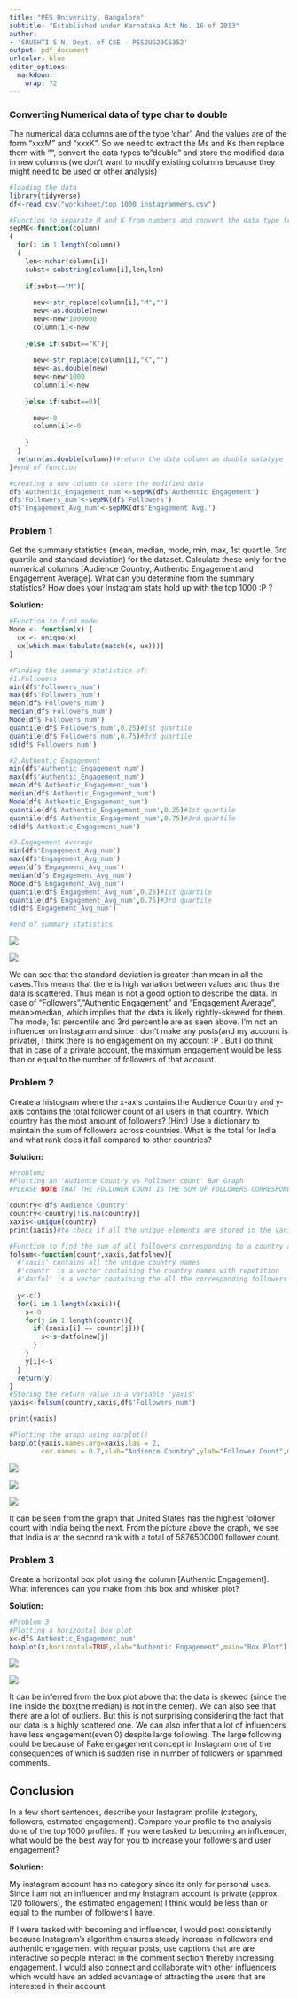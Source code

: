 ```yaml
---
title: "PES University, Bangalore"
subtitle: "Established under Karnataka Act No. 16 of 2013"
author:
- 'SRUSHTI S N, Dept. of CSE - PES2UG20CS352'
output: pdf_document
urlcolor: blue
editor_options: 
  markdown: 
    wrap: 72
---
```


### Converting Numerical data of type char to double

The numerical data columns are of the type 'char'. And the values are of
the form "xxxM" and "xxxK". So we need to extract the Ms and Ks then
replace them with "", convert the data types to "double" and store the
modified data in new columns (we don't want to modify existing columns
because they might need to be used or other analysis)

```r
#loading the data
library(tidyverse)
df<-read_csv("worksheet/top_1000_instagrammers.csv")

#Function to separate M and K from numbers and convert the data type from character to double
sepMK<-function(column)
{
  for(i in 1:length(column))
  {
    len<-nchar(column[i])
    subst<-substring(column[i],len,len)
    
    if(subst=="M"){
      
      new<-str_replace(column[i],"M","")
      new<-as.double(new)
      new<-new*1000000
      column[i]<-new
      
    }else if(subst=="K"){
      
      new<-str_replace(column[i],"K","")
      new<-as.double(new)
      new<-new*1000
      column[i]<-new
      
    }else if(subst==0){
      
      new<-0
      column[i]<-0
      
    }
  }
  return(as.double(column))#return the data column as double datatype
}#end of function

#creating a new column to store the modified data
df$'Authentic_Engagement_num'<-sepMK(df$'Authentic Engagement')
df$'Followers_num'<-sepMK(df$'Followers')
df$'Engagement_Avg_num'<-sepMK(df$'Engagement Avg.')
```

### Problem 1

Get the summary statistics (mean, median, mode, min, max, 1st quartile,
3rd quartile and standard deviation) for the dataset. Calculate these
only for the numerical columns [Audience Country, Authentic Engagement
and Engagement Average]. What can you determine from the summary
statistics? How does your Instagram stats hold up with the top 1000 :P ?

**Solution:**

```r

#Function to find mode
Mode <- function(x) {
  ux <- unique(x)
  ux[which.max(tabulate(match(x, ux)))]
}

#Finding the summary statistics of:
#1.Followers
min(df$'Followers_num')
max(df$'Followers_num')
mean(df$'Followers_num')
median(df$'Followers_num')
Mode(df$'Followers_num')
quantile(df$'Followers_num',0.25)#1st quartile
quantile(df$'Followers_num',0.75)#3rd quartile
sd(df$'Followers_num')

#2.Authentic Engagement
min(df$'Authentic_Engagement_num')
max(df$'Authentic_Engagement_num')
mean(df$'Authentic_Engagement_num')
median(df$'Authentic_Engagement_num')
Mode(df$'Authentic_Engagement_num')
quantile(df$'Authentic_Engagement_num',0.25)#1st quartile
quantile(df$'Authentic_Engagement_num',0.75)#3rd quartile
sd(df$'Authentic_Engagement_num')

#3.Engagement Average
min(df$'Engagement_Avg_num')
max(df$'Engagement_Avg_num')
mean(df$'Engagement_Avg_num')
median(df$'Engagement_Avg_num')
Mode(df$'Engagement_Avg_num')
quantile(df$'Engagement_Avg_num',0.25)#1st quartile
quantile(df$'Engagement_Avg_num',0.75)#3rd quartile
sd(df$'Engagement_Avg_num')

#end of summary statistics


```

![](images/p1s1-01.png)

![](images/p1s2-01.png)

We can see that the standard deviation is greater than mean in all the
cases.This means that there is high variation between values and thus
the data is scattered. Thus mean is not a good option to describe the
data. In case of "Followers","Authentic Engagement" and "Engagement
Average", mean\>median, which implies that the data is likely
rightly-skewed for them. The mode, 1st percentile and 3rd percentile are
as seen above. I'm not an influencer on Instagram and since I don't make
any posts(and my account is private), I think there is no engagement on
my account :P . But I do think that in case of a private account, the
maximum engagement would be less than or equal to the number of
followers of that account.

### Problem 2

Create a histogram where the x-axis contains the Audience Country and
y-axis contains the total follower count of all users in that country.
Which country has the most amount of followers? (Hint) Use a dictionary
to maintain the sum of followers across countries. What is the total for
India and what rank does it fall compared to other countries?

**Solution:**

```r

#Problem2
#Plotting an 'Audience Country vs Follower count' Bar Graph
#PLEASE NOTE THAT THE FOLLOWER COUNT IS THE SUM OF FOLLOWERS CORRESPONDING TO THE COUNTRY

country<-df$'Audience Country'
country<-country[!is.na(country)]
xaxis<-unique(country)
print(xaxis)#to check if all the unique elements are stored in the variable 'xaxis'

#Function to find the sum of all followers corresponding to a country and storing them in a vector
folsum<-function(countr,xaxis,datfolnew){ 
  #'xaxis' contains all the unique country names
  #'countr' is a vector containing the country names with repetition
  #'datfol' is a vector containing the all the corresponding followers
  
  y<-c()
  for(i in 1:length(xaxis)){
    s<-0
    for(j in 1:length(countr)){
      if((xaxis[i] == countr[j])){
        s<-s+datfolnew[j]
      }
    }
    y[i]<-s
  }
  return(y)
}
#Storing the return value in a variable 'yaxis'
yaxis<-folsum(country,xaxis,df$'Followers_num')

print(yaxis)

#Plotting the graph using barplot()
barplot(yaxis,names.arg=xaxis,las = 2,
        cex.names = 0.7,xlab="Audience Country",ylab="Follower Count",main="Bar Graph: 'Audience Country vs Follower Count' ")
```

![](images/p2s1.png)

![](images/p2s3.png)

![](images/p2s2-01.png)

It can be seen from the graph that United States has the highest
follower count with India being the next. From the picture above the
graph, we see that India is at the second rank with a total of
5876500000 follower count.

### Problem 3

Create a horizontal box plot using the column [Authentic Engagement].
What inferences can you make from this box and whisker plot?

**Solution:**

```r

#Problem 3
#Plotting a horizontal box plot
x<-df$'Authentic_Engagement_num'
boxplot(x,horizontal=TRUE,xlab="Authentic Engagement",main="Box Plot")
```

![](images/p3s1.png)

![](images/p3s2-01.png)

It can be inferred from the box plot above that the data is skewed
(since the line inside the box(the median) is not in the center). We can
also see that there are a lot of outliers. But this is not surprising
considering the fact that our data is a highly scattered one. We can
also infer that a lot of influencers have less engagement(even 0)
despite large following. The large following could be because of Fake
engagement concept in Instagram one of the consequences of which is
sudden rise in number of followers or spammed comments.

## Conclusion

In a few short sentences, describe your Instagram profile (category,
followers, estimated engagement). Compare your profile to the analysis
done of the top 1000 profiles. If you were tasked to becoming an
influencer, what would be the best way for you to increase your
followers and user engagement?

**Solution:**

My instagram account has no category since its only for personal uses.
Since I am not an influencer and my Instagram account is private
(approx. 120 followers), the estimated engagement I think would be less
than or equal to the number of followers I have.

If I were tasked with becoming and influencer, I would post consistently
because Instagram's algorithm ensures steady increase in followers and
authentic engagement with regular posts, use captions that are are
interactive so people interact in the comment section thereby increasing
engagement. I would also connect and collaborate with other influencers
which would have an added advantage of attracting the users that are
interested in their account.
